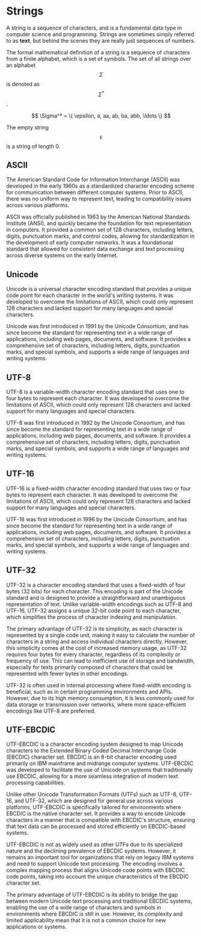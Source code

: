 # Strings

A string is a sequence of characters, and is a fundamental data type in computer science and programming. Strings are sometimes simply referred to as **text**, but behind the scenes they are really just sequences of numbers.

The formal mathematical definition of a string is a sequence of characters from a finite alphabet, which is a set of symbols. The set of all strings over an alphabet $$\Sigma$$ is denoted as $$\Sigma^*$$.

<Center>
$$ \Sigma^* = \{ \epsilon, a, aa, ab, ba, abb, \ldots \} $$
</Center>

The empty string $$\epsilon$$ is a string of length 0.

## ASCII

The American Standard Code for Information Interchange (ASCII) was developed in the early 1960s as a standardized character encoding scheme for communication between different computer systems. Prior to ASCII, there was no uniform way to represent text, leading to compatibility issues across various platforms. 

ASCII was officially published in 1963 by the American National Standards Institute (ANSI), and quickly became the foundation for text representation in computers. It provided a common set of 128 characters, including letters, digits, punctuation marks, and control codes, allowing for standardization in the development of early computer networks. It was a foundational standard that allowed for consistent data exchange and text processing across diverse systems on the early Internet.

## Unicode

Unicode is a universal character encoding standard that provides a unique code point for each character in the world's writing systems. It was developed to overcome the limitations of ASCII, which could only represent 128 characters and lacked support for many languages and special characters.

Unicode was first introduced in 1991 by the Unicode Consortium, and has since become the standard for representing text in a wide range of applications, including web pages, documents, and software. It provides a comprehensive set of characters, including letters, digits, punctuation marks, and special symbols, and supports a wide range of languages and writing systems.

## UTF-8

UTF-8 is a variable-width character encoding standard that uses one to four bytes to represent each character. It was developed to overcome the limitations of ASCII, which could only represent 128 characters and lacked support for many languages and special characters.

UTF-8 was first introduced in 1992 by the Unicode Consortium, and has since become the standard for representing text in a wide range of applications, including web pages, documents, and software. It provides a comprehensive set of characters, including letters, digits, punctuation marks, and special symbols, and supports a wide range of languages and writing systems.

## UTF-16

UTF-16 is a fixed-width character encoding standard that uses two or four bytes to represent each character. It was developed to overcome the limitations of ASCII, which could only represent 128 characters and lacked support for many languages and special characters.

UTF-16 was first introduced in 1996 by the Unicode Consortium, and has since become the standard for representing text in a wide range of applications, including web pages, documents, and software. It provides a comprehensive set of characters, including letters, digits, punctuation marks, and special symbols, and supports a wide range of languages and writing systems.


## UTF-32

UTF-32 is a character encoding standard that uses a fixed-width of four bytes (32 bits) for each character. This encoding is part of the Unicode standard and is designed to provide a straightforward and unambiguous representation of text. Unlike variable-width encodings such as UTF-8 and UTF-16, UTF-32 assigns a unique 32-bit code point to each character, which simplifies the process of character indexing and manipulation.

The primary advantage of UTF-32 is its simplicity, as each character is represented by a single code unit, making it easy to calculate the number of characters in a string and access individual characters directly. However, this simplicity comes at the cost of increased memory usage, as UTF-32 requires four bytes for every character, regardless of its complexity or frequency of use. This can lead to inefficient use of storage and bandwidth, especially for texts primarily composed of characters that could be represented with fewer bytes in other encodings.

UTF-32 is often used in internal processing where fixed-width encoding is beneficial, such as in certain programming environments and APIs. However, due to its high memory consumption, it is less commonly used for data storage or transmission over networks, where more space-efficient encodings like UTF-8 are preferred.

## UTF-EBCDIC

UTF-EBCDIC is a character encoding system designed to map Unicode characters to the Extended Binary Coded Decimal Interchange Code (EBCDIC) character set. EBCDIC is an 8-bit character encoding used primarily on IBM mainframe and midrange computer systems. UTF-EBCDIC was developed to facilitate the use of Unicode on systems that traditionally use EBCDIC, allowing for a more seamless integration of modern text processing capabilities.

Unlike other Unicode Transformation Formats (UTFs) such as UTF-8, UTF-16, and UTF-32, which are designed for general use across various platforms, UTF-EBCDIC is specifically tailored for environments where EBCDIC is the native character set. It provides a way to encode Unicode characters in a manner that is compatible with EBCDIC's structure, ensuring that text data can be processed and stored efficiently on EBCDIC-based systems.

UTF-EBCDIC is not as widely used as other UTFs due to its specialized nature and the declining prevalence of EBCDIC systems. However, it remains an important tool for organizations that rely on legacy IBM systems and need to support Unicode text processing. The encoding involves a complex mapping process that aligns Unicode code points with EBCDIC code points, taking into account the unique characteristics of the EBCDIC character set.

The primary advantage of UTF-EBCDIC is its ability to bridge the gap between modern Unicode text processing and traditional EBCDIC systems, enabling the use of a wide range of characters and symbols in environments where EBCDIC is still in use. However, its complexity and limited applicability mean that it is not a common choice for new applications or systems.


